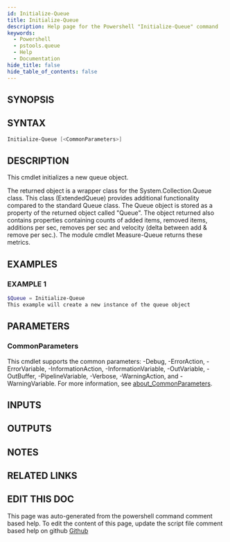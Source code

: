 ```yaml
---
id: Initialize-Queue
title: Initialize-Queue
description: Help page for the Powershell "Initialize-Queue" command
keywords:
  - Powershell
  - pstools.queue
  - Help
  - Documentation
hide_title: false
hide_table_of_contents: false
---
```


## SYNOPSIS

## SYNTAX

```powershell
Initialize-Queue [<CommonParameters>]
```

## DESCRIPTION

This cmdlet initializes a new queue object.

The returned object is a wrapper class for the System.Collection.Queue class.
This class (ExtendedQueue) 
provides additional functionality compared to the standard Queue class.
The Queue object is
stored as a property of the returned object called "Queue".
The object returned also contains properties
containing counts of added items, removed items, additions per sec, removes per sec and 
velocity (delta between add & remove per sec.).
The module cmdlet Measure-Queue returns these metrics.

## EXAMPLES

### EXAMPLE 1

```powershell
$Queue = Initialize-Queue
This example will create a new instance of the queue object
```

## PARAMETERS

### CommonParameters

This cmdlet supports the common parameters: -Debug, -ErrorAction, -ErrorVariable, -InformationAction, -InformationVariable, -OutVariable, -OutBuffer, -PipelineVariable, -Verbose, -WarningAction, and -WarningVariable. For more information, see [about_CommonParameters](http://go.microsoft.com/fwlink/?LinkID=113216).

## INPUTS

## OUTPUTS

## NOTES

## RELATED LINKS

## EDIT THIS DOC 

This page was auto-generated from the powershell command comment based help. To edit the content of this page, update the script file comment based help on github [Github](https://github.com/hanpq/)
